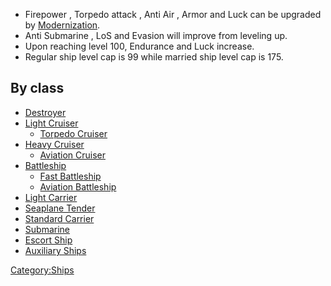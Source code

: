 *Firepower {{Firepower}}, Torpedo attack {{Torpedo}}, Anti Air {{AA}}, Armor {{Armor}} and Luck {{Luck}} can be upgraded by [[Modernization]].
*Anti Submarine {{ASW}}, LoS {{LOS}} and Evasion {{Evasion}} will improve from leveling up.
*Upon reaching level 100, Endurance {{HP}} and Luck {{Luck}} increase.
*Regular ship level cap is 99 while married ship level cap is 175.

==By class==
*[[EliteDD|Destroyer]]
*[[EliteCL|Light Cruiser]]
**[[List of Torpedo Cruisers by upgraded maximum stats|Torpedo Cruiser]]
*[[EliteCA|Heavy Cruiser]]
**[[List of Aviation Cruisers by upgraded maximum stats|Aviation Cruiser]]
*[[EliteBB|Battleship]]
**[[Fast Battleship]]
**[[List of Aviation Battleships by upgraded maximum stats|Aviation Battleship]]
*[[EliteCVL|Light Carrier]]
*[[EliteAV|Seaplane Tender]]
*[[EliteCV|Standard Carrier]]
*[[EliteSS|Submarine]]
*[[Destroyer Escorts|Escort Ship]]
*[[Auxiliary Ships]]

{{Shiplist}}
[[Category:Ships]]